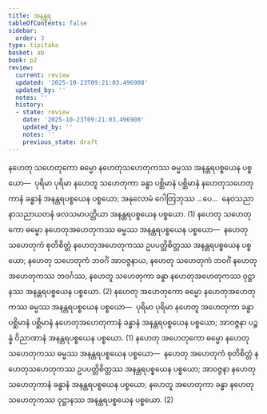 ```yaml
---
title: အနန္တရ
tableOfContents: false
sidebar:
  order: 3
type: tipitaka
basket: ab
book: p2
review:
  current: review
  updated: '2025-10-23T09:21:03.496908'
  updated_by: ''
  notes: ''
  history:
  - state: review
    date: '2025-10-23T09:21:03.496908'
    updated_by: ''
    notes: ''
    previous_state: draft
---
```



<ReviewStatus review={frontmatter.review} showDetails={true} />

<HypothesisAnnotation frontmatter={frontmatter} />

<DynamicBreadcrumb />

<Division number="179" book="p2" e="ch" v="38" p="76">

<Paragraph number="491" book="p2">
နဟေတု သဟေတုကော ဓမ္မော နဟေတုသဟေတုကဿ ဓမ္မဿ အနန္တရပစ္စယေန ပစ္စယော—  ပုရိမာ ပုရိမာ နဟေတူ သဟေတုကာ ခန္ဓာ ပစ္ဆိမာနံ ပစ္ဆိမာနံ နဟေတုသဟေတုကာနံ ခန္ဓာနံ အနန္တရပစ္စယေန ပစ္စယော; အနုလောမံ ဂေါတြဘုဿ …ပေ…  နေဝသညာနာသညာယတနံ ဖလသမာပတ္တိယာ အနန္တရပစ္စယေန ပစ္စယော. (1)
</Paragraph>

<Paragraph number="492" book="p2">
နဟေတု သဟေတုကော ဓမ္မော နဟေတုအဟေတုကဿ ဓမ္မဿ အနန္တရပစ္စယေန ပစ္စယော—  နဟေတု သဟေတုကံ စုတိစိတ္တံ နဟေတုအဟေတုကဿ ဥပပတ္တိစိတ္တဿ အနန္တရပစ္စယေန ပစ္စယော; နဟေတု သဟေတုကံ ဘဝင်္ဂံ အာဝဇ္ဇနာယ, နဟေတု သဟေတုကံ ဘဝင်္ဂံ နဟေတုအဟေတုကဿ ဘဝင်္ဂဿ, နဟေတူ သဟေတုကာ ခန္ဓာ နဟေတုအဟေတုကဿ ဝုဋ္ဌာနဿ အနန္တရပစ္စယေန ပစ္စယော. (2)
</Paragraph>

<Paragraph number="493" book="p2">
နဟေတု အဟေတုကော ဓမ္မော နဟေတုအဟေတုကဿ ဓမ္မဿ အနန္တရပစ္စယေန ပစ္စယော—  ပုရိမာ ပုရိမာ နဟေတူ အဟေတုကာ ခန္ဓာ ပစ္ဆိမာနံ ပစ္ဆိမာနံ နဟေတုအဟေတုကာနံ ခန္ဓာနံ အနန္တရပစ္စယေန ပစ္စယော; အာဝဇ္ဇနာ ပဉ္စန္နံ ဝိညာဏာနံ အနန္တရပစ္စယေန ပစ္စယော. (1)
</Paragraph>

<Paragraph number="494" book="p2">
နဟေတု အဟေတုကော ဓမ္မော နဟေတုသဟေတုကဿ ဓမ္မဿ အနန္တရပစ္စယေန ပစ္စယော—  နဟေတု အဟေတုကံ စုတိစိတ္တံ နဟေတုသဟေတုကဿ ဥပပတ္တိစိတ္တဿ အနန္တရပစ္စယေန ပစ္စယော; အာဝဇ္ဇနာ နဟေတုသဟေတုကာနံ ခန္ဓာနံ အနန္တရပစ္စယေန ပစ္စယော; နဟေတူ အဟေတုကာ ခန္ဓာ နဟေတုသဟေတုကဿ ဝုဋ္ဌာနဿ အနန္တရပစ္စယေန ပစ္စယော. (2)
</Paragraph>
</Division>